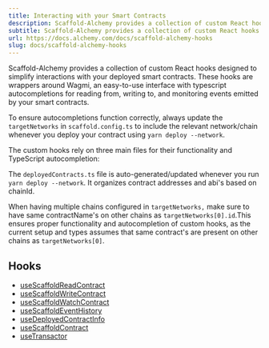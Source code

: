 ```yaml
---
title: Interacting with your Smart Contracts
description: Scaffold-Alchemy provides a collection of custom React hooks designed to simplify interactions with your deployed smart contracts. These hooks are wrappers around Wagmi, an easy-to-use interface with typescript autocompletions for reading from, writing to, and monitoring events emitted by your smart...
subtitle: Scaffold-Alchemy provides a collection of custom React hooks designed to simplify interactions with your deployed smart contracts. These hooks are wrappers around Wagmi, an easy-to-use interface with typescript autocompletions for reading from, writing to, and monitoring events emitted by your smart...
url: https://docs.alchemy.com/docs/scaffold-alchemy-hooks
slug: docs/scaffold-alchemy-hooks
---
```


Scaffold-Alchemy provides a collection of custom React hooks designed to simplify interactions with your deployed smart contracts. These hooks are wrappers around Wagmi, an easy-to-use interface with typescript autocompletions for reading from, writing to, and monitoring events emitted by your smart contracts.

To ensure autocompletions function correctly, always update the `targetNetworks` in `scaffold.config.ts` to include the relevant network/chain whenever you deploy your contract using `yarn deploy --network`.

<Info>
  The custom hooks rely on three main files for their functionality and TypeScript autocompletion:

  The `deployedContracts.ts` file is auto-generated/updated whenever you run `yarn deploy --network`. It organizes contract addresses and abi's based on chainId.

  When having multiple chains configured in `targetNetworks,` make sure to have same contractName's on other chains as `targetNetworks[0].id`.This ensures proper functionality and autocompletion of custom hooks, as the current setup and types assumes that same contract's are present on other chains as `targetNetworks[0]`.
</Info>

## Hooks

* [useScaffoldReadContract](/docs/usescaffoldreadcontract)
* [useScaffoldWriteContract](/docs/usescaffoldwritecontract)
* [useScaffoldWatchContract](/docs/usescaffoldwatchcontract)
* [useScaffoldEventHistory](/docs/usescaffoldeventhistory)
* [useDeployedContractInfo](/docs/usedeployedcontractinfo)
* [useScaffoldContract](/docs/usescaffoldcontract)
* [useTransactor](/docs/usetransactor)
